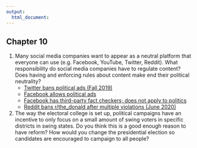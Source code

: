 ```yaml
---
output:
  html_document:
---
```



## Chapter 10

<ol>
<li> Many social media companies want to appear as a neutral platform that everyone can use (e.g. Facebook, YouTube, Twitter, Reddit).  What responsibility do social media companies have to regulate content? Does having and enforcing rules about content make end their political neutrality? 
<ul>
<li> <a href = "https://business.twitter.com/en/help/ads-policies/ads-content-policies/political-content.html" target = "_blank"> Twitter bans political ads (Fall 2019) </a></li>
<li> <a href = "https://www.facebook.com/business/help/167836590566506?id=288762101909005" target = "_blank"> Facebook allows political ads  </a></li>
<li> <a href = "https://www.facebook.com/business/help/182222309230722" target = "_blank"> Facebook has third-party fact checkers; does not apply to politics </a></li>
<li> <a href = "https://www.npr.org/2020/06/29/884819923/reddit-bans-the_donald-forum-of-nearly-800-000-trump-fans-over-abusive-posts" target = "_blank"> Reddit bans r/the_donald after multiple violations (June 2020) </a></li>
</ul>
</li>

<li>
The way the electoral college is set up, political campaigns have an incentive to only focus on a small amount of swing voters in specific districts in swing states.  Do you think this is a good enough reason to have reform?  How would you change the presidential election so candidates are encouraged to campaign to all people? 
</li>
</ol>










